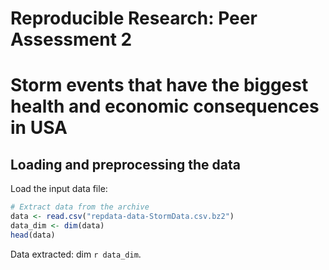 # Reproducible Research: Peer Assessment 2

Storm events that have the biggest health and economic consequences in USA
==========================================================================

## Loading and preprocessing the data
Load the input data file:
```r
# Extract data from the archive
data <- read.csv("repdata-data-StormData.csv.bz2")
data_dim <- dim(data)
head(data)
```

Data extracted: dim `r data_dim`.
